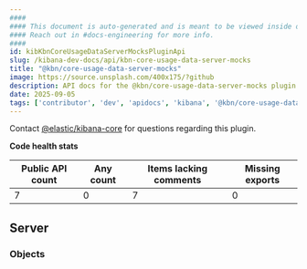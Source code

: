 ```yaml
---
####
#### This document is auto-generated and is meant to be viewed inside our experimental, new docs system.
#### Reach out in #docs-engineering for more info.
####
id: kibKbnCoreUsageDataServerMocksPluginApi
slug: /kibana-dev-docs/api/kbn-core-usage-data-server-mocks
title: "@kbn/core-usage-data-server-mocks"
image: https://source.unsplash.com/400x175/?github
description: API docs for the @kbn/core-usage-data-server-mocks plugin
date: 2025-09-05
tags: ['contributor', 'dev', 'apidocs', 'kibana', '@kbn/core-usage-data-server-mocks']
---
```




Contact [@elastic/kibana-core](https://github.com/orgs/elastic/teams/kibana-core) for questions regarding this plugin.

**Code health stats**

| Public API count  | Any count | Items lacking comments | Missing exports |
|-------------------|-----------|------------------------|-----------------|
| 7 | 0 | 7 | 0 |

## Server

### Objects
<DocDefinitionList data={kbnCoreUsageDataServerMocksObj.server.objects}/>

